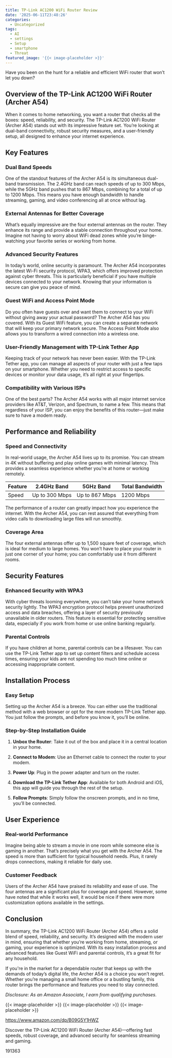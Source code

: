 ```yaml
---
title: TP-Link AC1200 WiFi Router Review
date: '2025-06-11T23:48:26'
categories:
  - Uncategorized
tags:
  - AI
  - settings
  - Setup
  - smartphone
  - Threat
featured_image: '{{< image-placeholder >}}'
---
```


<p>Have you been on the hunt for a reliable and efficient WiFi router that won’t let you down?</p> <p><a rel="nofollow" target="_blank" title="TP-Link AC1200 WiFi Router (Archer A54) - Dual Band Wireless Internet Router, 4 x 10/100 Mbps Fast Ethernet Ports, Supports Guest WiFi, Access Point Mode, IPv6 and Parental Controls" href="https://www.amazon.com/dp/B09G5Y1HWZ?tag=8118903-20" style='text-decoration: none; box-shadow: none;'></a></p> <p><a rel="nofollow" target="_blank" title="Get your own TP-Link AC1200 WiFi Router (Archer A54) - Dual Band Wireless Internet Router, 4 x 10/100 Mbps Fast Ethernet Ports, Supports Guest WiFi, Access Point Mode, IPv6 and Parental Controls today." href="https://www.amazon.com/dp/B09G5Y1HWZ?tag=8118903-20" style='text-decoration: none; box-shadow: none;'></a></p> <h2>Overview of the TP-Link AC1200 WiFi Router (Archer A54)</h2> <p>When it comes to home networking, you want a router that checks all the boxes: speed, reliability, and security. The TP-Link AC1200 WiFi Router (Archer A54) stands out with its impressive feature set. You’re looking at dual-band connectivity, robust security measures, and a user-friendly setup, all designed to enhance your internet experience.</p> <h2>Key Features</h2> <h3>Dual Band Speeds</h3> <p>One of the standout features of the Archer A54 is its simultaneous dual-band transmission. The 2.4GHz band can reach speeds of up to 300 Mbps, while the 5GHz band pushes that to 867 Mbps, combining for a total of up to 1200 Mbps. This means you have enough bandwidth to handle streaming, gaming, and video conferencing all at once without lag.</p> <h3>External Antennas for Better Coverage</h3> <p>What’s equally impressive are the four external antennas on the router. They enhance its range and provide a stable connection throughout your home. Imagine not having to worry about WiFi dead zones while you’re binge-watching your favorite series or working from home.</p> <h3>Advanced Security Features</h3> <p>In today’s world, online security is paramount. The Archer A54 incorporates the latest Wi-Fi security protocol, WPA3, which offers improved protection against cyber threats. This is particularly beneficial if you have multiple devices connected to your network. Knowing that your information is secure can give you peace of mind.</p> <h3>Guest WiFi and Access Point Mode</h3> <p>Do you often have guests over and want them to connect to your WiFi without giving away your actual password? The Archer A54 has you covered. With its Guest WiFi feature, you can create a separate network that will keep your primary network secure. The Access Point Mode also allows you to transform a wired connection into a wireless one.</p> <h3>User-Friendly Management with TP-Link Tether App</h3> <p>Keeping track of your network has never been easier. With the TP-Link Tether app, you can manage all aspects of your router with just a few taps on your smartphone. Whether you need to restrict access to specific devices or monitor your data usage, it’s all right at your fingertips.</p> <h3>Compatibility with Various ISPs</h3> <p>One of the best parts? The Archer A54 works with all major internet service providers like AT&T, Verizon, and Spectrum, to name a few. This means that regardless of your ISP, you can enjoy the benefits of this router—just make sure to have a modem ready.</p> <p><a rel="nofollow" target="_blank" title="TP-Link AC1200 WiFi Router (Archer A54) - Dual Band Wireless Internet Router, 4 x 10/100 Mbps Fast Ethernet Ports, Supports Guest WiFi, Access Point Mode, IPv6 and Parental Controls" href="https://www.amazon.com/dp/B09G5Y1HWZ?tag=8118903-20" style='text-decoration: none; box-shadow: none;'></a></p> <p><a rel="nofollow" target="_blank" title="See the TP-Link AC1200 WiFi Router (Archer A54) - Dual Band Wireless Internet Router, 4 x 10/100 Mbps Fast Ethernet Ports, Supports Guest WiFi, Access Point Mode, IPv6 and Parental Controls in detail." href="https://www.amazon.com/dp/B09G5Y1HWZ?tag=8118903-20" style='text-decoration: none; box-shadow: none;'></a></p> </p><p></p><p></p><p></p><p></p><p></p><p></p><p></p><p><h2>Performance and Reliability</h2> <h3>Speed and Connectivity</h3> <p>In real-world usage, the Archer A54 lives up to its promise. You can stream in 4K without buffering and play online games with minimal latency. This provides a seamless experience whether you’re at home or working remotely.</p> <table> <thead> <tr> <th>Feature</th> <th>2.4GHz Band</th> <th>5GHz Band</th> <th>Total Bandwidth</th> </tr> </thead> <tbody> <tr> <td>Speed</td> <td>Up to 300 Mbps</td> <td>Up to 867 Mbps</td> <td>1200 Mbps</td> </tr> </tbody> </table> <p>The performance of a router can greatly impact how you experience the internet. With the Archer A54, you can rest assured that everything from video calls to downloading large files will run smoothly.</p> <h3>Coverage Area</h3> <p>The four external antennas offer up to 1,500 square feet of coverage, which is ideal for medium to large homes. You won’t have to place your router in just one corner of your home; you can comfortably use it from different rooms.</p> <h2>Security Features</h2> <h3>Enhanced Security with WPA3</h3> <p>With cyber threats looming everywhere, you can’t take your home network security lightly. The WPA3 encryption protocol helps prevent unauthorized access and data breaches, offering a layer of security previously unavailable in older routers. This feature is essential for protecting sensitive data, especially if you work from home or use online banking regularly.</p> <h3>Parental Controls</h3> <p>If you have children at home, parental controls can be a lifesaver. You can use the TP-Link Tether app to set up content filters and schedule access times, ensuring your kids are not spending too much time online or accessing inappropriate content.</p> <p><a rel="nofollow" target="_blank" title="TP-Link AC1200 WiFi Router (Archer A54) - Dual Band Wireless Internet Router, 4 x 10/100 Mbps Fast Ethernet Ports, Supports Guest WiFi, Access Point Mode, IPv6 and Parental Controls" href="https://www.amazon.com/dp/B09G5Y1HWZ?tag=8118903-20" style='text-decoration: none; box-shadow: none;'></a></p> <h2>Installation Process</h2> <h3>Easy Setup</h3> <p>Setting up the Archer A54 is a breeze. You can either use the traditional method with a web browser or opt for the more modern TP-Link Tether app. You just follow the prompts, and before you know it, you’ll be online.</p> <h3>Step-by-Step Installation Guide</h3> <ol> <li> <p><strong>Unbox the Router</strong>: Take it out of the box and place it in a central location in your home.</p> </li> <li> <p><strong>Connect to Modem</strong>: Use an Ethernet cable to connect the router to your modem.</p> </li> <li> <p><strong>Power Up</strong>: Plug in the power adapter and turn on the router.</p> </li> <li> <p><strong>Download the TP-Link Tether App</strong>: Available for both Android and iOS, this app will guide you through the rest of the setup.</p> </li> <li> <p><strong>Follow Prompts</strong>: Simply follow the onscreen prompts, and in no time, you’ll be connected.</p> </li> </ol> <h2>User Experience</h2> <h3>Real-world Performance</h3> <p>Imagine being able to stream a movie in one room while someone else is gaming in another. That’s precisely what you get with the Archer A54. The speed is more than sufficient for typical household needs. Plus, it rarely drops connections, making it reliable for daily use.</p> <h3>Customer Feedback</h3> <p>Users of the Archer A54 have praised its reliability and ease of use. The four antennas are a significant plus for coverage and speed. However, some have noted that while it works well, it would be nice if there were more customization options available in the settings.</p> <p><a rel="nofollow" target="_blank" title="TP-Link AC1200 WiFi Router (Archer A54) - Dual Band Wireless Internet Router, 4 x 10/100 Mbps Fast Ethernet Ports, Supports Guest WiFi, Access Point Mode, IPv6 and Parental Controls" href="https://www.amazon.com/dp/B09G5Y1HWZ?tag=8118903-20" style='text-decoration: none; box-shadow: none;'></a></p> <h2>Conclusion</h2> <p>In summary, the TP-Link AC1200 WiFi Router (Archer A54) offers a solid blend of speed, reliability, and security. It’s designed with the modern user in mind, ensuring that whether you’re working from home, streaming, or gaming, your experience is optimized. With its easy installation process and advanced features like Guest WiFi and parental controls, it’s a great fit for any household.</p> <p>If you're in the market for a dependable router that keeps up with the demands of today’s digital life, the Archer A54 is a choice you won’t regret. Whether you’re managing a small home office or a bustling family, this router brings the performance and features you need to stay connected.</p> <p><a rel="nofollow" target="_blank" title="Check out the TP-Link AC1200 WiFi Router (Archer A54) - Dual Band Wireless Internet Router, 4 x 10/100 Mbps Fast Ethernet Ports, Supports Guest WiFi, Access Point Mode, IPv6 and Parental Controls here." href="https://www.amazon.com/dp/B09G5Y1HWZ?tag=8118903-20" style='text-decoration: none; box-shadow: none;'></a></p> <p><i>Disclosure: As an Amazon Associate, I earn from qualifying purchases.</i></p>
{{< image-placeholder >}}
{{< image-placeholder >}}
{{< image-placeholder >}}




https://www.amazon.com/dp/B09G5Y1HWZ

Discover the TP-Link AC1200 WiFi Router (Archer A54)—offering fast speeds, robust coverage, and advanced security for seamless streaming and gaming.

191363
